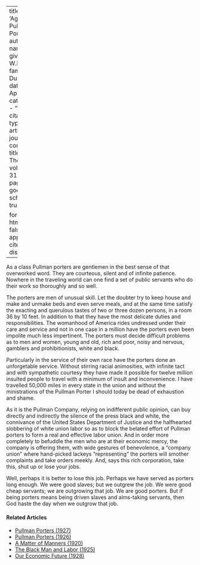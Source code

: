 
---
title: 'Again, Pullman Porters'
author:
  - name:
      given: W.E.B.
      family: Du Bois
date: Apr. 1926
categories: 
  - ""
citation: 
  type: article-journal
  container-title: The Crisis
  volume: 31
  issue: 6
  page: 271
google-scholar: true

format:
  html:
    toc: false
    appendix-cite-as: display
---


As a class Pullman porters are gentlemen in the best sense of that overworked word. They are courteous, silent and of infinite patience. Nowhere in the traveling world can one find a set of public servants who do their work so thoroughly and so well.

The porters are men of unusual skill. Let the doubter try to keep house and make and unmake beds and even serve meals, and at the same time satisfy the exacting and querulous tastes of two or three dozen persons, in a room 36 by 10 feet. In addition to that they have the most delicate duties and responsibilities. The womanhood of America rides undressed under their care and service and not in one case in a million have the porters even been impolite much less impertinent. The porters must decide difficult problems as to men and women, young and old, rich and poor, noisy and nervous, gamblers and prohibitionists, white and black.

Particularly in the service of their own race have the porters done an unforgetable service. Without stirring racial animosities, with infinite tact and with sympathetic courtesy they have made it possible for twelve million insulted people to travel with a minimum of insult and inconvenience. I have travelled 50,000 miles in every state in the union and without the ministrations of the Pullman Porter I should today be dead of exhaustion and shame.



As it is the Pullman Company, relying on indifferent public opinion, can buy directly and indirectly the silence of the press black and white, the connivance of the United States Department of Justice and the halfhearted slobbering of white union labor so as to block the belated effort of Pullman porters to form a real and effective labor union. And in order more completely to befuddle the men who are at their economic mercy, the company is offering them, with wide gestures of benevolence, a "company union" where hand-picked lackeys "representing" the porters will smother complaints and take orders meekly. And, says this rich corporation, take this, shut up or lose your jobs.

Well, perhaps it is better to lose this job. Perhaps we have served as porters long enough. We were good slaves; but we outgrew the job. We were good cheap servants; we are outgrowing that job. We are good porters. But if being porters means being driven slaves and alms-taking servants, then God haste the day when we outgrow that job.

<!-- Similar articles start here -->
<div  class="clear-wrap"></div>

#### Related Articles

* [Pullman Porters (1927)](/Volumes/34/10/pullman_porters.html)
* [Pullman Porters (1926)](/Volumes/31/03/pullman_porters.html)
* [A Matter of Manners (1920)](/Volumes/19/04/matter-of-manners.html)
* [The Black Man and Labor (1925)](/Volumes/31/02/black_man_and_labor.html)
* [Our Economic Future (1928)](/Volumes/35/05/our_economic_future.html)

<!-- Similar articles end here -->